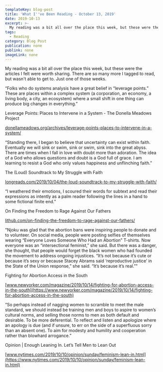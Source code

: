 ```yaml
---
templateKey: blog-post
title: 'What I''ve Been Reading - October 13, 2019'
date: 2019-10-13
excerpt: >-
  My reading was a bit all over the place this week, but these were the articles I felt were worth sharing. There are so many more I tagged to read, but wasn't able to get to. Just one of those weeks.
tags:
  - Reading
category: Blog Post
publication: none
publink: none
imageLink: none
---
```


My reading was a bit all over the place this week, but these were the articles I felt were worth sharing. There are so many more I tagged to read, but wasn't able to get to. Just one of those weeks.


“Folks who do systems analysis have a great belief in “leverage points.” These are places within a complex system (a corporation, an economy, a living body, a city, an ecosystem) where a small shift in one thing can produce big changes in everything.”

Leverage Points: Places to Intervene in a System - The Donella Meadows Project

[donellameadows.org/archives/leverage-points-places-to-intervene-in-a-system/](http://donellameadows.org/archives/leverage-points-places-to-intervene-in-a-system/)



“Standing there, I began to believe that uncertainty can exist within faith. Eventually we will sink or swim, sink or swim, sink into the great abyss. There are times when I fall in love with doubt more than adoration. The idea of a God who allows questions and doubt is a God full of grace. I am learning to resist a God who only values happiness and unflinching faith.”

The (Loud) Soundtrack to My Struggle with Faith

[longreads.com/2019/10/04/the-loud-soundtrack-to-my-struggle-with-faith/](https://longreads.com/2019/10/04/the-loud-soundtrack-to-my-struggle-with-faith/)



“I weathered their emotions, I scoured their words for subtext and read their expressions as intently as a palm reader following the lines in a hand to some fictional finite end.”

On Finding the Freedom to Rage Against Our Fathers

[lithub.com/on-finding-the-freedom-to-rage-against-our-fathers/](https://lithub.com/on-finding-the-freedom-to-rage-against-our-fathers/)



"Njoku was glad that the abortion bans were inspiring people to donate and to volunteer. On social media, people were posting selfies of themselves wearing “Everyone Loves Someone Who Had an Abortion” T-shirts. Now everyone was an “intersectional feminist,” she said. But there was a danger, she thought, that people would forget the black women who had founded the movement to address ongoing injustices. “It’s not because it’s cute or because it’s sexy or because Stacey Abrams said ‘reproductive justice’ in the State of the Union response,” she said. “It’s because it’s real.”"

Fighting for Abortion Access in the South

[www.newyorker.com/magazine/2019/10/14/fighting-for-abortion-access-in-the-south](https://www.newyorker.com/magazine/2019/10/14/fighting-for-abortion-access-in-the-south)



“So perhaps instead of nagging women to scramble to meet the male standard, we should instead be training men and boys to aspire to women’s cultural norms, and selling those norms to men as both default and desirable. To be more deferential. To reflect and listen and apologize where an apology is due (and if unsure, to err on the side of a superfluous sorry than an absent one). To aim for modesty and humility and cooperation rather than blowhard arrogance.”

Opinion | Enough Leaning In. Let’s Tell Men to Lean Out

[www.nytimes.com/2019/10/10/opinion/sunday/feminism-lean-in.html](https://www.nytimes.com/2019/10/10/opinion/sunday/feminism-lean-in.html)

